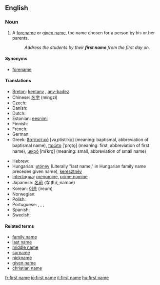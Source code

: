 ==English==

===Noun===
{{en-noun|sg=[[first]] [[name]]}}

# A [[forename]] or [[given name]], the name chosen for a person by his or her parents.
#: ''Address the students by their '''first name''' from the first day on.''

====Synonyms====
* [[forename]]

====Translations====
{{trans-top|name chosen by parents}}
* [[Breton]]: [[kentanv]] {{m}}, [[anv-badez]] {{m}}
* Chinese: [[名字]] (míngzi)
* Czech: {{t-|cs|křestní jméno|n}}
* Danish: {{t-|da|fornavn|n}}
* Dutch: {{t+|nl|voornaam|m}}
* Estonian: [[eesnimi]]
* Finnish: {{t+|fi|etunimi}}
* French: {{t+|fr|prénom|m}}
* German: {{t+|de|Vorname|m}}
* Greek: [[βαπτιστικό]] [vaˌptistiˈko̞] {{n}} (meaning: baptismal, abbreviation of baptismal name), [[πρώτο]] [ˈpro̞to̞] {{n}} (meaning: first, abbreviation of first name), [[μικρό]] [miˈkro̞] {{n}} (meaning: small, abbreviation of small name)
{{trans-mid}}
* Hebrew: {{t-|he|שם פרטי|sc=Hebr}}
* Hungarian: [[utónév]] (Literally "last name," in Hungarian family name precedes given name), [[keresztnév]]
* [[Interlingua]]: [[prenomine]], [[prime nomine]]
* Japanese: [[名前]] (なまえ;namae)
* Korean: [[이름]] (ireum)
* Norwegian: {{t-|no|fornavn|n}}
* Polish: {{t+|pl|imię|n}}
* Portuguese: {{t|pt|prenome|m}}, {{t|pt|antenome|m}}, {{t|pt|primeiro nome|m}}, {{t|pt|nome próprio|m}}
* Spanish: {{t+|es|nombre}}
* Swedish: {{t+|sv|förnamn}}
{{trans-bottom}}

====Related terms====
* [[family name]]
* [[last name]]
* [[middle name]]
* [[surname]]
* [[nickname]]
* [[given name]]
* [[christian name]]

[[fr:first name]]
[[io:first name]]
[[it:first name]]
[[hu:first name]]